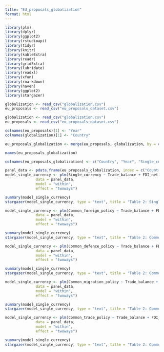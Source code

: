 ```yaml
---
title: "EU_proposals_globalization"
format: html
---
```

```r
library(plm)
library(dplyr)
library(ggplot2)
library(rstudioapi)
library(tidyr)
library(knitr)
library(kableExtra)
library(readr)
library(gridExtra)
library(lubridate)
library(readxl)
library(xfun)
library(rmarkdown)
library(haven)
library(ggplot2)
library(stargazer)
```
```r
globalization <- read_csv("globalization.csv")
eu_proposals <- read_csv("eu_proposals_dataset.csv")
```
```r
globalization <- read_csv("globalization.csv")
eu_proposals <- read_csv("eu_proposals_dataset.csv")
```
```r
colnames(eu_proposals)[1] <- "Year"
colnames(globalization)[1] <- "Country"
```
```r
eu_proposals_globalization <- merge(eu_proposals, globalization, by = c("Country", "Year"))
```
```r
names(eu_proposals_globalization)

colnames(eu_proposals_globalization) <- c("Country", "Year", "Single_currency", "Common_foreign_policy",  "Common_defence_policy",  "Common_migration_policy", "Common_trade_policy", "Trade_balance", "FDI_net", "Migrant_ratio")
```
```r
panel_data <- pdata.frame(eu_proposals_globalization, index = c("Country", "Year"))
model_single_currency <- plm(Single_currency ~ Trade_balance + FDI_net + Migrant_ratio,
              data = panel_data,
              model = "within",
              effect = "twoways")

summary(model_single_currency)
stargazer(model_single_currency, type = "text", title = "Table 2: Single currency", digits = 3)
```
```r
model_single_currency <- plm(Common_foreign_policy ~ Trade_balance + FDI_net + Migrant_ratio,
              data = panel_data,
              model = "within",
              effect = "twoways")

summary(model_single_currency)
stargazer(model_single_currency, type = "text", title = "Table 2: Common foreign policy", digits = 3)
```
```r
model_single_currency <- plm(Common_defence_policy ~ Trade_balance + FDI_net + Migrant_ratio,
              data = panel_data,
              model = "within",
              effect = "twoways")

summary(model_single_currency)
stargazer(model_single_currency, type = "text", title = "Table 2: Common defence policy", digits = 3)
```
```r
model_single_currency <- plm(Common_migration_policy ~ Trade_balance + FDI_net + Migrant_ratio,
              data = panel_data,
              model = "within",
              effect = "twoways")

summary(model_single_currency)
stargazer(model_single_currency, type = "text", title = "Table 2: Common migration policy", digits = 3)
```
```r
model_single_currency <- plm(Common_trade_policy ~ Trade_balance + FDI_net + Migrant_ratio,
              data = panel_data,
              model = "within",
              effect = "twoways")

summary(model_single_currency)
stargazer(model_single_currency, type = "text", title = "Table 2: Common trade policy", digits = 3)
```
